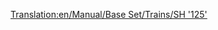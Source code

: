 [[Translation:en/Manual/Base Set/Trains/SH '125']]
{{it/Manuale/Set base/Treni/StatLocomotive|Image=[[File:it/Manuale/Set base/Treni/Sh125.png]]
|Nome=SH "125"
|Costo=46.874
|Velocità=201
|Peso=140 
|Potenza=3.356
|Motore=2
|Rotaia=1
|Sforzo=41.501 
|Kn=407
|Annuale=5.788
|Progettata=1977
|Vita=20
|Clima=  
*Temperato
|Capacità=8 sacchi postali
|Riadattabile=Tutto 
|Descrizione=Questa non è una singola locomotiva ma una coppia, che opera all'unisono. Entrambe possono contenere carichi extra, di posta come impostazione di fabbrica ma possono essere riconvertiti per tutti gli altri tipi di carichi. Non dimenticare quindi di adattare questa locomotiva per trasporto [[it/Manuale/Set base/Carichi/Passeggeri|passeggeri]] se si gestisce un tale servizio, così le stazioni non inizieranno ad accumulare [[it/Manuale/Set base/Carichi/Posta|posta]].
|Real-life=Questa è la versione rinominata della britannica [http://en.wikipedia.org/wiki/Intercity_125 Intercity 125], la detentrice del record per la locomotiva diesel più veloce del mondo (237 km/h).
}}